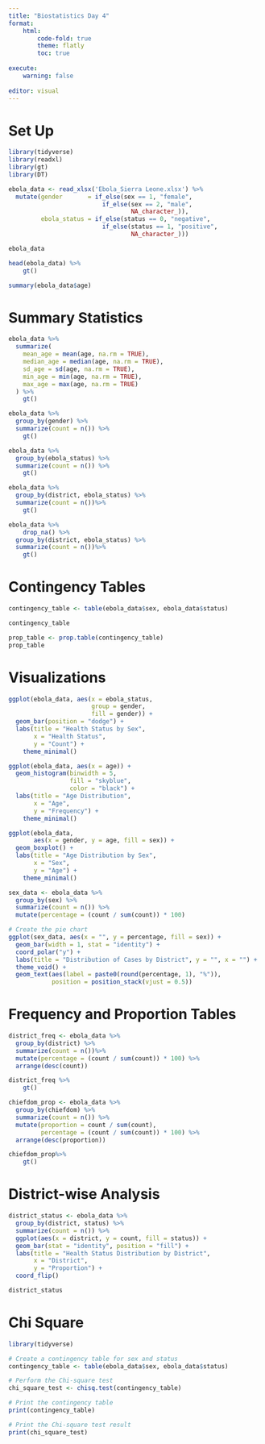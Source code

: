 ```yaml
---
title: "Biostatistics Day 4"
format: 
    html:
        code-fold: true
        theme: flatly
        toc: true
        
execute:
    warning: false
    
editor: visual
---
```


# Set Up

```r
library(tidyverse)
library(readxl)
library(gt)
library(DT)
```

```r
ebola_data <- read_xlsx('Ebola_Sierra Leone.xlsx') %>% 
  mutate(gender       = if_else(sex == 1, "female", 
                          if_else(sex == 2, "male", 
                                  NA_character_)),
         ebola_status = if_else(status == 0, "negative", 
                          if_else(status == 1, "positive", 
                                  NA_character_)))

ebola_data
```

```r
head(ebola_data) %>% 
    gt()
```

```r

summary(ebola_data$age)
```

# Summary Statistics

```r
ebola_data %>% 
  summarize(
    mean_age = mean(age, na.rm = TRUE),
    median_age = median(age, na.rm = TRUE),
    sd_age = sd(age, na.rm = TRUE),
    min_age = min(age, na.rm = TRUE),
    max_age = max(age, na.rm = TRUE)
  ) %>% 
    gt()
```

```r

ebola_data %>%
  group_by(gender) %>%
  summarize(count = n()) %>% 
    gt()
```

```r

ebola_data %>%
  group_by(ebola_status) %>%
  summarize(count = n()) %>% 
    gt()
```

```r
ebola_data %>%
  group_by(district, ebola_status) %>%
  summarize(count = n())%>% 
    gt()

ebola_data %>%
    drop_na() %>% 
  group_by(district, ebola_status) %>%
  summarize(count = n())%>% 
    gt()
```

# Contingency Tables

```r
contingency_table <- table(ebola_data$sex, ebola_data$status)

contingency_table
```

```r
prop_table <- prop.table(contingency_table)
prop_table
```

# Visualizations

```r

ggplot(ebola_data, aes(x = ebola_status, 
                       group = gender, 
                       fill = gender)) +
  geom_bar(position = "dodge") +
  labs(title = "Health Status by Sex",
       x = "Health Status",
       y = "Count") +
    theme_minimal()
```

```r
ggplot(ebola_data, aes(x = age)) +
  geom_histogram(binwidth = 5, 
                 fill = "skyblue", 
                 color = "black") +
  labs(title = "Age Distribution",
       x = "Age",
       y = "Frequency") +
    theme_minimal()
```

```r
ggplot(ebola_data, 
       aes(x = gender, y = age, fill = sex)) +
  geom_boxplot() +
  labs(title = "Age Distribution by Sex",
       x = "Sex",
       y = "Age") +
    theme_minimal()

```

```r
sex_data <- ebola_data %>%
  group_by(sex) %>%
  summarize(count = n()) %>%
  mutate(percentage = (count / sum(count)) * 100)

# Create the pie chart
ggplot(sex_data, aes(x = "", y = percentage, fill = sex)) +
  geom_bar(width = 1, stat = "identity") +
  coord_polar("y") +
  labs(title = "Distribution of Cases by District", y = "", x = "") +
  theme_void() +
  geom_text(aes(label = paste0(round(percentage, 1), "%")), 
            position = position_stack(vjust = 0.5))
```

# Frequency and Proportion Tables

```r

district_freq <- ebola_data %>%
  group_by(district) %>%
  summarize(count = n())%>%
  mutate(percentage = (count / sum(count)) * 100) %>%
  arrange(desc(count)) 

district_freq %>% 
    gt()
```

```r
chiefdom_prop <- ebola_data %>%
  group_by(chiefdom) %>%
  summarize(count = n()) %>%
  mutate(proportion = count / sum(count),
         percentage = (count / sum(count)) * 100) %>%
  arrange(desc(proportion))

chiefdom_prop%>% 
    gt()
```

# District-wise Analysis

```r
district_status <- ebola_data %>%
  group_by(district, status) %>%
  summarize(count = n()) %>%
  ggplot(aes(x = district, y = count, fill = status)) +
  geom_bar(stat = "identity", position = "fill") +
  labs(title = "Health Status Distribution by District",
       x = "District",
       y = "Proportion") +
  coord_flip()

district_status
```

# Chi Square

```r
library(tidyverse)

# Create a contingency table for sex and status
contingency_table <- table(ebola_data$sex, ebola_data$status)

# Perform the Chi-square test
chi_square_test <- chisq.test(contingency_table)

# Print the contingency table
print(contingency_table)

# Print the Chi-square test result
print(chi_square_test)
```
